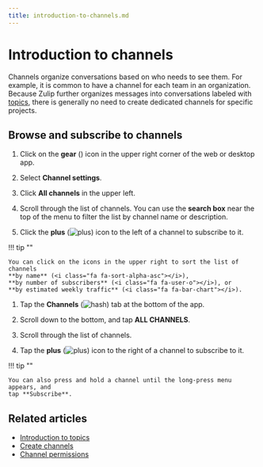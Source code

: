 ```yaml
---
title: introduction-to-channels.md
---
```


# Introduction to channels


Channels organize conversations based on who needs to see them. For example, it
is common to have a channel for each team in an organization. Because Zulip
further organizes messages into conversations labeled with
[topics](/help/introduction-to-topics), there is generally no need to create
dedicated channels for specific projects.




## Browse and subscribe to channels

<Tabs>
<TabItem label="desktop-web">

1. Click on the **gear** (<i class="zulip-icon zulip-icon-gear"></i>) icon in
   the upper right corner of the web or desktop app.

1. Select <i class="zulip-icon zulip-icon-hash"></i> **Channel settings**.

1. Click **All channels** in the upper left.



1. Scroll through the list of channels. You can use the **search box** near the
   top of the menu to filter the list by channel name or description.

1. Click the **plus**
   (<img src="/static/images/help/desktop-web-plus-icon.svg" alt="plus" class="help-center-icon"/>)
   icon to the left of a channel to subscribe to it.

!!! tip ""

    You can click on the icons in the upper right to sort the list of channels
    **by name** (<i class="fa fa-sort-alpha-asc"></i>),
    **by number of subscribers** (<i class="fa fa-user-o"></i>), or
    **by estimated weekly traffic** (<i class="fa fa-bar-chart"></i>).

</TabItem>
<TabItem label="mobile">

1. Tap the **Channels**
   (<img src="/static/images/help/mobile-hash-icon.svg" alt="hash" class="help-center-icon"/>)
   tab at the bottom of the app.

1. Scroll down to the bottom, and tap **ALL CHANNELS**.




1. Scroll through the list of channels.

1. Tap the **plus**
   (<img src="/static/images/help/mobile-plus-icon.svg" alt="plus" class="help-center-icon"/>)
   icon to the right of a channel to subscribe to it.

!!! tip ""

    You can also press and hold a channel until the long-press menu appears, and
    tap **Subscribe**.

</TabItem>
</Tabs>

## Related articles

* [Introduction to topics](/help/introduction-to-topics)
* [Create channels](/help/create-channels)
* [Channel permissions](/help/channel-permissions)


